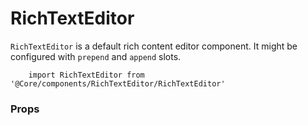 
<Meta title="Components API|RichTextEditor" />

# RichTextEditor

`RichTextEditor` is a default rich content editor component. It might be configured with `prepend` and  `append` slots.

```
    import RichTextEditor from '@Core/components/RichTextEditor/RichTextEditor'
```

### Props

<Props of={RichTextEditor} />
